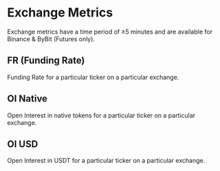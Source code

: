 # Exchange Metrics

Exchange metrics have a time period of ≥5 minutes and are available for Binance & ByBit (Futures only).

## FR (Funding Rate)

Funding Rate for a particular ticker on a particular exchange.

## OI Native

Open Interest in native tokens for a particular ticker on a particular exchange.

## OI USD

Open Interest in USDT for a particular ticker on a particular exchange.
